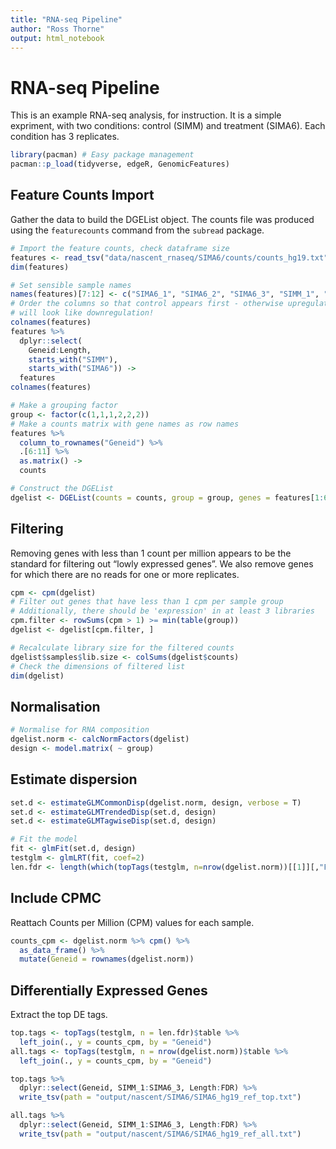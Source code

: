 ```yaml
---
title: "RNA-seq Pipeline"
author: "Ross Thorne"
output: html_notebook
---
```


# RNA-seq Pipeline

This is an example RNA-seq analysis, for instruction. It is a simple expriment,
with two conditions: control (SIMM) and treatment (SIMA6). Each condition has
3 replicates.


```r
library(pacman) # Easy package management
pacman::p_load(tidyverse, edgeR, GenomicFeatures)
```


## Feature Counts Import

Gather the data to build the DGEList object. The counts file was produced using 
the `featurecounts` command from the `subread` package.

```r
# Import the feature counts, check dataframe size
features <- read_tsv("data/nascent_rnaseq/SIMA6/counts/counts_hg19.txt", comment = "#")
dim(features)

# Set sensible sample names
names(features)[7:12] <- c("SIMA6_1", "SIMA6_2", "SIMA6_3", "SIMM_1", "SIMM_2", "SIMM_3")
# Order the columns so that control appears first - otherwise upregulation
# will look like downregulation!
colnames(features)
features %>%
  dplyr::select(
    Geneid:Length, 
    starts_with("SIMM"), 
    starts_with("SIMA6")) ->
  features
colnames(features)

# Make a grouping factor
group <- factor(c(1,1,1,2,2,2))
# Make a counts matrix with gene names as row names
features %>%
  column_to_rownames("Geneid") %>%
  .[6:11] %>%
  as.matrix() ->
  counts

# Construct the DGEList
dgelist <- DGEList(counts = counts, group = group, genes = features[1:6])
```

## Filtering

Removing genes with less than 1 count per million appears to be the standard
for filtering out "lowly expressed genes". We also remove genes for which there
are no reads for one or more replicates.

```r
cpm <- cpm(dgelist)
# Filter out genes that have less than 1 cpm per sample group
# Additionally, there should be 'expression' in at least 3 libraries
cpm.filter <- rowSums(cpm > 1) >= min(table(group))
dgelist <- dgelist[cpm.filter, ]

# Recalculate library size for the filtered counts
dgelist$samples$lib.size <- colSums(dgelist$counts)
# Check the dimensions of filtered list
dim(dgelist)
```

## Normalisation

```r
# Normalise for RNA composition
dgelist.norm <- calcNormFactors(dgelist)
design <- model.matrix( ~ group)
```

## Estimate dispersion

```r
set.d <- estimateGLMCommonDisp(dgelist.norm, design, verbose = T)
set.d <- estimateGLMTrendedDisp(set.d, design)
set.d <- estimateGLMTagwiseDisp(set.d, design)

# Fit the model
fit <- glmFit(set.d, design)
testglm <- glmLRT(fit, coef=2)
len.fdr <- length(which(topTags(testglm, n=nrow(dgelist.norm))[[1]][,"FDR"]<0.05))
```

## Include CPMC

Reattach Counts per Million (CPM) values for each sample.

```r
counts_cpm <- dgelist.norm %>% cpm() %>%
  as_data_frame() %>%
  mutate(Geneid = rownames(dgelist.norm))
```

## Differentially Expressed Genes

Extract the top DE tags.

```r
top.tags <- topTags(testglm, n = len.fdr)$table %>% 
  left_join(., y = counts_cpm, by = "Geneid")
all.tags <- topTags(testglm, n = nrow(dgelist.norm))$table %>% 
  left_join(., y = counts_cpm, by = "Geneid")

top.tags %>%
  dplyr::select(Geneid, SIMM_1:SIMA6_3, Length:FDR) %>%
  write_tsv(path = "output/nascent/SIMA6/SIMA6_hg19_ref_top.txt")

all.tags %>%
  dplyr::select(Geneid, SIMM_1:SIMA6_3, Length:FDR) %>%
  write_tsv(path = "output/nascent/SIMA6/SIMA6_hg19_ref_all.txt")

```
